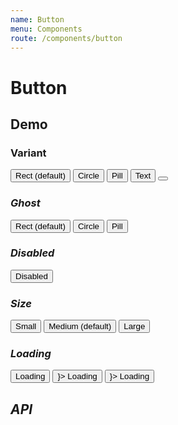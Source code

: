 ```yaml
---
name: Button
menu: Components
route: /components/button
---
```





# Button

## Demo

### Variant

<Playground>
  <Container>
    <Button variant="rect">Rect (default)</Button>
    <Button variant="circle" style={{ width: 100, height: 100 }}>
      Circle
    </Button>
    <Button variant="pill">Pill</Button>
    <Button variant="text">Text</Button>
    <Button variant="icon">
      <i className="fas fa-heart" />
    </Button>
  </Container>
</Playground>

### Ghost

<Playground>
  <Container>
    <Button isGhost variant="rect">
      Rect (default)
    </Button>
    <Button isGhost variant="circle" style={{ width: 100, height: 100 }}>
      Circle
    </Button>
    <Button isGhost variant="pill">
      Pill
    </Button>
  </Container>
</Playground>

### Disabled

<Playground>
  <Button isDisabled>Disabled</Button>
</Playground>

### Size

<Playground>
  <Container>
    <Button size="small">Small</Button>
    <Button size="medium">Medium (default)</Button>
    <Button size="large">Large</Button>
  </Container>
</Playground>

### Loading

<Playground>
  <Container>
    <Button isLoading>Loading</Button>
    <Button isLoading loader={<MusicLoader size="small" color="white" />}>
      Loading
    </Button>
    <Button isLoading loader={<FadingLoader size="small" color="white" />}>
      Loading
    </Button>
  </Container>
</Playground>

## API

<Props of={Button} />
